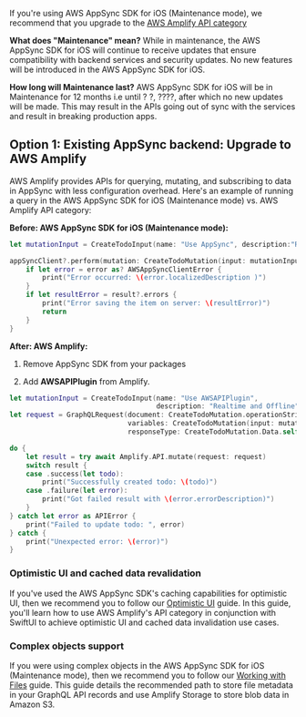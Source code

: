 If you're using AWS AppSync SDK for iOS (Maintenance mode), we recommend that you upgrade to the [AWS Amplify API category](https://docs.amplify.aws/lib/graphqlapi/getting-started/q/platform/ios/) 

**What does "Maintenance" mean?**
While in maintenance, the AWS AppSync SDK for iOS will continue to receive updates that ensure compatibility with backend services and security updates. No new features will be introduced in the AWS AppSync SDK for iOS.

**How long will Maintenance last?**
AWS AppSync SDK for iOS will be in Maintenance for 12 months i.e until ? ?, ????, after which no new updates will be made. This may result in the APIs going out of sync with the services and result in breaking production apps.

## Option 1: Existing AppSync backend: Upgrade to AWS Amplify

AWS Amplify provides APIs for querying, mutating, and subscribing to data in AppSync with less configuration overhead. Here's an example of running a query in the AWS AppSync SDK for iOS (Maintenance mode) vs. AWS Amplify API category:

**Before: AWS AppSync SDK for iOS (Maintenance mode):**
```swift
let mutationInput = CreateTodoInput(name: "Use AppSync", description:"Realtime and Offline")

appSyncClient?.perform(mutation: CreateTodoMutation(input: mutationInput)) { (result, error) in
    if let error = error as? AWSAppSyncClientError {
        print("Error occurred: \(error.localizedDescription )")
    }
    if let resultError = result?.errors {
        print("Error saving the item on server: \(resultError)")
        return
    }
}
```

**After: AWS Amplify:**
1. Remove AppSync SDK from your packages 

2. Add **AWSAPIPlugin** from Amplify.

```swift
let mutationInput = CreateTodoInput(name: "Use AWSAPIPlugin",
                                    description: "Realtime and Offline")
let request = GraphQLRequest(document: CreateTodoMutation.operationString,
                             variables: CreateTodoMutation(input: mutationInput).variables?.jsonObject,
                             responseType: CreateTodoMutation.Data.self)

do {
    let result = try await Amplify.API.mutate(request: request)
    switch result {
    case .success(let todo):
        print("Successfully created todo: \(todo)")
    case .failure(let error):
        print("Got failed result with \(error.errorDescription)")
    }
} catch let error as APIError {
    print("Failed to update todo: ", error)
} catch {
    print("Unexpected error: \(error)")
}
```

### Optimistic UI and cached data revalidation
If you've used the AWS AppSync SDK's caching capabilities for optimistic UI, then we recommend you to follow our [Optimistic UI](/lib/graphqlapi/optimistic-ui) guide. In this guide, you'll learn how to use AWS Amplify's API category in conjunction with SwiftUI to achieve optimistic UI and cached data invalidation use cases.

### Complex objects support
If you were using complex objects in the AWS AppSync SDK for iOS (Maintenance mode), then we recommend you to follow our [Working with Files](/lib/graphqlapi/working-with-files) guide. This guide details the recommended path to store file metadata in your GraphQL API records and use Amplify Storage to store blob data in Amazon S3.